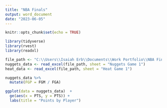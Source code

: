 ---
title: "NBA Finals"
output: word_document
date: "2023-06-05"
---

```{r setup, include=FALSE}
knitr::opts_chunk$set(echo = TRUE)
```

```{r}
library(tidyverse)
library(rvest)
library(readxl)
```

```{r}
file_path <- "C:\\Users\\Isaiah Erb\\Documents\\Work Portfolio\\NBA Finals\\NBA Finals Box Score Data.xlsx"
nuggets_data <- read_excel(file_path, sheet = "Nuggets Game 1")
heat_data <- read_excel(file_path, sheet = "Heat Game 1")
```

```{r}
nuggets_data %>% 
  mutate(FGP = FGM / FGA)
```

```{r}
ggplot(data = nuggets_data)  + 
  ge(aes(x = PTS, y = PTS)) +
  labs(title = "Points by Player")
```


